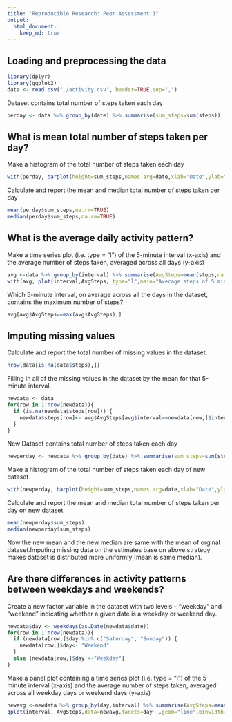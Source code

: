 ```yaml
---
title: "Reproducible Research: Peer Assessment 1"
output: 
  html_document:
    keep_md: true
---
```



## Loading and preprocessing the data
```r
library(dplyr)
library(ggplot2)
data <- read.csv("./activity.csv", header=TRUE,sep=",")
```
Dataset contains total number of steps taken each day
```r
perday <- data %>% group_by(date) %>% summarise(sum_steps=sum(steps))
```


## What is mean total number of steps taken per day?

Make a histogram of the total number of steps taken each day

```r
with(perday, barplot(height=sum_steps,names.arg=date,xlab="Date",ylab="Sum steps",main="Total number of steps taken each day"))
```


Calculate and report the mean and median total number of steps taken per day
```r
mean(perday$sum_steps,na.rm=TRUE)
median(perday$sum_steps,na.rm=TRUE)
```

## What is the average daily activity pattern?

Make a time series plot (i.e. type = "l") of the 5-minute interval (x-axis) and the average number of steps taken, averaged across all days (y-axis)



```r
avg <-data %>% group_by(interval) %>% summarise(AvgSteps=mean(steps,na.rm=TRUE))
with(avg, plot(interval,AvgSteps, type="l",main="Average steps of 5 minutes interval across all day" ))
```

Which 5-minute interval, on average across all the days in the dataset, contains the maximum number of steps?
```r
avg[avg$AvgSteps==max(avg$AvgSteps),]
```

## Imputing missing values

Calculate and report the total number of missing values in the dataset. 

```r
nrow(data[is.na(data$steps),])
```
Filling in all of the missing values in the dataset by the mean for that 5-minute interval.
```r
newdata <- data
for(row in 1:nrow(newdata)){
  if (is.na(newdata$steps[row])) {
    newdata$steps[row]<- avg$AvgSteps[avg$interval==newdata[row,]$interval]
  }
}
```
New Dataset contains total number of steps taken each day
```r
newperday <- newdata %>% group_by(date) %>% summarise(sum_steps=sum(steps))
```
Make a histogram of the total number of steps taken each day of new dataset

```r
with(newperday, barplot(height=sum_steps,names.arg=date,xlab="Date",ylab="Sum steps",main="Total number of steps taken each day"))
```

Calculate and report the mean and median total number of steps taken per day on new dataset
```r
mean(newperday$sum_steps)
median(newperday$sum_steps)
```
Now the new mean and the new median are same with the mean of orginal dataset.Imputing missing data on the estimates base on above strategy makes dataset is distributed  more uniformly (mean is same median).

## Are there differences in activity patterns between weekdays and weekends?

Create a new factor variable in the dataset with two levels -- "weekday" and "weekend" indicating whether a given date is a weekday or weekend day.
```r
newdata$day <- weekdays(as.Date(newdata$date))
for(row in 1:nrow(newdata)){
  if (newdata[row,]$day %in% c("Saturday", "Sunday")) {
    newdata[row,]$day<- "Weekend"
  }
  else {newdata[row,]$day <-"Weekday"}
}
```

Make a panel plot containing a time series plot (i.e. type = "l") of the 5-minute interval (x-axis) and the average number of steps taken, averaged across all weekday days or weekend days (y-axis)

```r
newavg <-newdata %>% group_by(day,interval) %>% summarise(AvgSteps=mean(steps,na.rm=TRUE))
qplot(interval, AvgSteps,data=newavg,facets=day~.,geom="line",binwidth=2)
```

